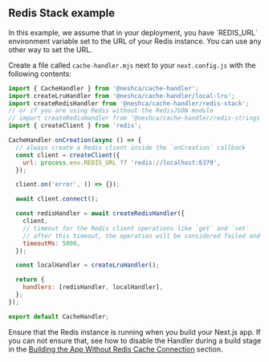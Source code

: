 
## Redis Stack example

<Callout type="info">
  In this example, we assume that in your deployment, you have `REDIS_URL` environment variable set to the URL of your
  Redis instance. You can use any other way to set the URL.
</Callout>

Create a file called `cache-handler.mjs` next to your `next.config.js` with the following contents:

```js filename="cache-handler.mjs" copy
import { CacheHandler } from '@neshca/cache-handler';
import createLruHandler from '@neshca/cache-handler/local-lru';
import createRedisHandler from '@neshca/cache-handler/redis-stack';
// or if you are using Redis without the RedisJSON module
// import createRedisHandler from '@neshca/cache-handler/redis-strings';
import { createClient } from 'redis';

CacheHandler.onCreation(async () => {
  // always create a Redis client inside the `onCreation` callback
  const client = createClient({
    url: process.env.REDIS_URL ?? 'redis://localhost:6379',
  });

  client.on('error', () => {});

  await client.connect();

  const redisHandler = await createRedisHandler({
    client,
    // timeout for the Redis client operations like `get` and `set`
    // after this timeout, the operation will be considered failed and the `localHandler` will be used
    timeoutMs: 5000,
  });

  const localHandler = createLruHandler();

  return {
    handlers: [redisHandler, localHandler],
  };
});

export default CacheHandler;
```

Ensure that the Redis instance is running when you build your Next.js app. If you can not ensure that, see how to disable the Handler during a build stage in the [Building the App Without Redis Cache Connection](/configuration/opt-out-cache-on-build) section.

